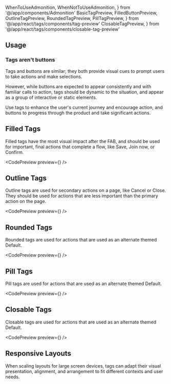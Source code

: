 ---
---

  WhenToUseAdmonition,
  WhenNotToUseAdmonition,
} from '@/app/components/Admonition'
  BasicTagPreview,
  FilledButtonPreview,
  OutlineTagPreview,
  RoundedTagPreview,
  PillTagPreview,
} from '@/app/react/tags/components/tag-preview'
  ClosableTagPreview,
} from '@/app/react/tags/components/closable-tag-preview'

## Usage

<WhenNotToUseAdmonition description="When you need to provide a way for the user to perfom and action - use a Button or IconButton." />

### Tags aren't buttons

Tags and buttons are similar; they both provide visual cues to prompt users to take actions and make selections.

However, while buttons are expected to appear consistently and with familiar calls to action, tags should be dynamic to the situation, and appear as a group of interactive or static elements.

Use tags to enhance the user's current journey and encourage action, and buttons to progress through the product and take significant actions.


## Filled Tags

Filled tags have the most visual impact after the FAB, and should be used for important, final actions that complete a flow, like Save, Join now, or Confirm.

<CodePreview preview={<BasicTagPreview />} />

<WhenToUseAdmonition description="When you need to display a high priority meta-tag within a page section." />

## Outline Tags

Outline tags are used for secondary actions on a page, like Cancel or Close. They should be used for actions that are less important than the primary action on the page.

<CodePreview preview={<OutlineTagPreview />} />

<WhenToUseAdmonition description="When you need medium priority meta-tag to the primary one." />

## Rounded Tags

Rounded tags are used for actions that are used as an alternate themed Default.

<CodePreview preview={<RoundedTagPreview />} />

<WhenToUseAdmonition description="When you need to display a high priority meta-tag within a page section." />

## Pill Tags

Pill tags are used for actions that are used as an alternate themed Default.

<CodePreview preview={<PillTagPreview />} />

<WhenToUseAdmonition description="When you need a meta tag for smaller spaces, like a Card." />

## Closable Tags

Closable tags are used for actions that are used as an alternate themed Default.

<CodePreview preview={<ClosableTagPreview />} />

<WhenToUseAdmonition description="When you need a tag that controls filtering data being shown in the UI." />

## Responsive Layouts

When scaling layouts for large screen devices, tags can adapt their visual presentation, alignment, and arrangement to fit different contexts and user needs.